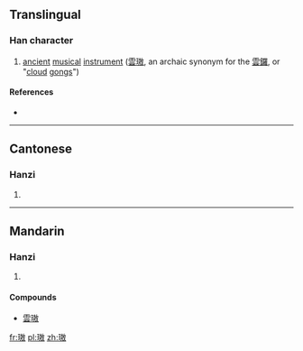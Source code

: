 ==Translingual==

===Han character===
{{Han char|rn=96|rad=玉|as=11|sn=15|four=18140|canj=MGGSK,MGQSK|ids=⿰𤣩敖}}

# [[ancient]] [[music]]al [[instrument]] ([[雲璈]], an archaic synonym for the [[雲鑼]], or "[[cloud]] [[gong]]s")

====References====
* {{Han ref|kx=0741.060|dkj=21204|dj=1150.240|hdz=21133.040|uh=7488|ud=29832|bh=E6A9|bd=59049}}

----

==Cantonese==

===Hanzi===
{{yue-hanzi|jyut=|y=ngou6}}

# {{defn|lang=yue|sort=玉11}}

----

==Mandarin==

===Hanzi===
{{cmn-hanzi|pin=[[áo]] ([[ao2]])|wg=ao<sup>2</sup>}}

# {{defn|lang=cmn|sort=玉11}}

====Compounds====
* [[雲璈]]

[[fr:璈]]
[[pl:璈]]
[[zh:璈]]